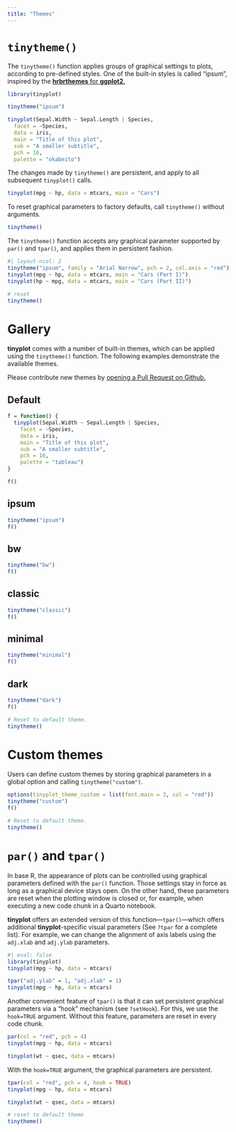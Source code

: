 ```yaml
---
title: "Themes"
---
```


# `tinytheme()`

The `tinytheme()` function applies groups of graphical settings to plots, according to pre-defined styles.  One of the built-in styles is called "ipsum", inspired by the [**hrbrthemes** for **ggplot2**.](https://cran.r-project.org/web/packages/hrbrthemes/index.html)

```r
library(tinyplot)

tinytheme("ipsum")

tinyplot(Sepal.Width ~ Sepal.Length | Species,
  facet = ~Species,
  data = iris,
  main = "Title of this plot",
  sub = "A smaller subtitle",
  pch = 16,
  palette = "okabeito")
```

The changes made by `tinytheme()` are persistent, and apply to all subsequent `tinyplot()` calls.

```r
tinyplot(mpg ~ hp, data = mtcars, main = "Cars")
```

To reset graphical parameters to factory defaults, call  `tinytheme()` without arguments.

```r
tinytheme()
```

The `tinytheme()` function accepts any graphical parameter supported by `par()` and `tpar()`, and applies them in persistent fashion.

```r
#| layout-ncol: 2
tinytheme("ipsum", family = "Arial Narrow", pch = 2, col.axis = "red")
tinyplot(mpg ~ hp, data = mtcars, main = "Cars (Part I)")
tinyplot(hp ~ mpg, data = mtcars, main = "Cars (Part II)")
```

```r
# reset
tinytheme()
```

# Gallery

**tinyplot** comes with a number of built-in themes, which can be applied using the `tinytheme()` function. The following examples demonstrate the available themes.

Please contribute new themes by [opening a Pull Request on Github.](https://github.com/grantmcdermott/tinyplot)

## Default

```r
f = function() {
  tinyplot(Sepal.Width ~ Sepal.Length | Species,
    facet = ~Species,
    data = iris,
    main = "Title of this plot",
    sub = "A smaller subtitle",
    pch = 16,
    palette = "tableau")
}

f()
```

## ipsum

```r
tinytheme("ipsum")
f()
```

## bw

```r
tinytheme("bw")
f()
```

## classic

```r
tinytheme("classic")
f()
```

## minimal

```r
tinytheme("minimal")
f()
```

## dark

```r
tinytheme("dark")
f()
```


```r
# Reset to default theme.
tinytheme()
```

# Custom themes

Users can define custom themes by storing graphical parameters in a global option and calling `tinytheme("custom")`.

```r
options(tinyplot_theme_custom = list(font.main = 3, col = "red"))
tinytheme("custom")
f()
```


```r
# Reset to default theme.
tinytheme()
```


# `par()` and `tpar()`

In base R, the appearance of plots can be controlled using graphical parameters defined with the `par()` function. Those settings stay in force as long as a graphical device stays open. On the other hand, these parameters are reset when the plotting window is closed or, for example, when executing a new code chunk in a Quarto notebook.

**tinyplot** offers an extended version of this function---`tpar()`---which offers additional **tinyplot**-specific visual parameters (See `?tpar` for a complete list). For example, we can change the alignment of axis labels using the `adj.xlab` and `adj.ylab` parameters.

```r
#| eval: false
library(tinyplot)
tinyplot(mpg ~ hp, data = mtcars)

tpar("adj.ylab" = 1, "adj.xlab" = 1)
tinyplot(mpg ~ hp, data = mtcars)
```

Another convenient feature of `tpar()` is that it can set persistent graphical parameters via a "hook" mechanism (see `?setHook`). For this, we use the `hook=TRUE` argument. Without this feature, parameters are reset in every code chunk.

```r
par(col = "red", pch = 4)
tinyplot(mpg ~ hp, data = mtcars)
```
```r
tinyplot(wt ~ qsec, data = mtcars)
```

With the `hook=TRUE` argument, the graphical parameters are persistent.

```r
tpar(col = "red", pch = 4, hook = TRUE)
tinyplot(mpg ~ hp, data = mtcars)
```
```r
tinyplot(wt ~ qsec, data = mtcars)
```

```r
# reset to default theme
tinytheme()
```
